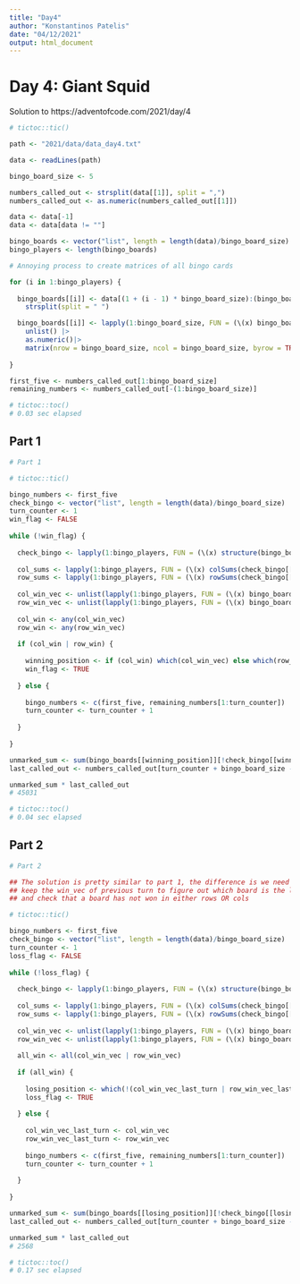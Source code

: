 ```yaml
---
title: "Day4"
author: "Konstantinos Patelis"
date: "04/12/2021"
output: html_document
---
```


# Day 4: Giant Squid

Solution to https://adventofcode.com/2021/day/4

```r

# tictoc::tic()

path <- "2021/data/data_day4.txt"

data <- readLines(path)

bingo_board_size <- 5

numbers_called_out <- strsplit(data[[1]], split = ",")
numbers_called_out <- as.numeric(numbers_called_out[[1]])

data <- data[-1]
data <- data[data != ""]

bingo_boards <- vector("list", length = length(data)/bingo_board_size)
bingo_players <- length(bingo_boards)

# Annoying process to create matrices of all bingo cards

for (i in 1:bingo_players) {
  
  bingo_boards[[i]] <- data[(1 + (i - 1) * bingo_board_size):(bingo_board_size + (i - 1) * bingo_board_size)] |> 
    strsplit(split = " ")

  bingo_boards[[i]] <- lapply(1:bingo_board_size, FUN = (\(x) bingo_boards[[i]][[x]][bingo_boards[[i]][[x]] != ""])) |>
    unlist() |>
    as.numeric()|>
    matrix(nrow = bingo_board_size, ncol = bingo_board_size, byrow = TRUE)
  
}

first_five <- numbers_called_out[1:bingo_board_size]
remaining_numbers <- numbers_called_out[-(1:bingo_board_size)]

# tictoc::toc()
# 0.03 sec elapsed

```

## Part 1

```r

# Part 1

# tictoc::tic()

bingo_numbers <- first_five
check_bingo <- vector("list", length = length(data)/bingo_board_size)
turn_counter <- 1
win_flag <- FALSE
  
while (!win_flag) {
  
  check_bingo <- lapply(1:bingo_players, FUN = (\(x) structure(bingo_boards[[x]] %in% bingo_numbers, dim = dim(bingo_boards[[x]]))))
  
  col_sums <- lapply(1:bingo_players, FUN = (\(x) colSums(check_bingo[[x]])))
  row_sums <- lapply(1:bingo_players, FUN = (\(x) rowSums(check_bingo[[x]])))
  
  col_win_vec <- unlist(lapply(1:bingo_players, FUN = (\(x) bingo_board_size %in% col_sums[[x]])))
  row_win_vec <- unlist(lapply(1:bingo_players, FUN = (\(x) bingo_board_size %in% row_sums[[x]])))
  
  col_win <- any(col_win_vec)
  row_win <- any(row_win_vec)
  
  if (col_win | row_win) {
    
    winning_position <- if (col_win) which(col_win_vec) else which(row_win_vec)
    win_flag <- TRUE
    
  } else {
    
    bingo_numbers <- c(first_five, remaining_numbers[1:turn_counter])
    turn_counter <- turn_counter + 1
    
  }
  
}

unmarked_sum <- sum(bingo_boards[[winning_position]][!check_bingo[[winning_position]]])
last_called_out <- numbers_called_out[turn_counter + bingo_board_size - 1]

unmarked_sum * last_called_out
# 45031

# tictoc::toc()
# 0.04 sec elapsed

```

## Part 2

```r

# Part 2

## The solution is pretty similar to part 1, the difference is we need to check for all instead of any, 
## keep the win_vec of previous turn to figure out which board is the last to win
## and check that a board has not won in either rows OR cols 

# tictoc::tic()

bingo_numbers <- first_five
check_bingo <- vector("list", length = length(data)/bingo_board_size)
turn_counter <- 1
loss_flag <- FALSE
  
while (!loss_flag) {
  
  check_bingo <- lapply(1:bingo_players, FUN = (\(x) structure(bingo_boards[[x]] %in% bingo_numbers, dim = dim(bingo_boards[[x]]))))
  
  col_sums <- lapply(1:bingo_players, FUN = (\(x) colSums(check_bingo[[x]])))
  row_sums <- lapply(1:bingo_players, FUN = (\(x) rowSums(check_bingo[[x]])))
  
  col_win_vec <- unlist(lapply(1:bingo_players, FUN = (\(x) bingo_board_size %in% col_sums[[x]])))
  row_win_vec <- unlist(lapply(1:bingo_players, FUN = (\(x) bingo_board_size %in% row_sums[[x]])))
  
  all_win <- all(col_win_vec | row_win_vec)
  
  if (all_win) {
    
    losing_position <- which(!(col_win_vec_last_turn | row_win_vec_last_turn))
    loss_flag <- TRUE
    
  } else {
    
    col_win_vec_last_turn <- col_win_vec
    row_win_vec_last_turn <- row_win_vec
      
    bingo_numbers <- c(first_five, remaining_numbers[1:turn_counter])
    turn_counter <- turn_counter + 1
    
  }
  
}

unmarked_sum <- sum(bingo_boards[[losing_position]][!check_bingo[[losing_position]]])
last_called_out <- numbers_called_out[turn_counter + bingo_board_size - 1]

unmarked_sum * last_called_out
# 2568

# tictoc::toc()
# 0.17 sec elapsed

```
